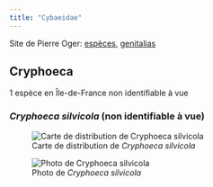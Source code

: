 ```yaml
---
title: "Cybaeidae"
---
```


Site de Pierre Oger: [espèces](https://arachno.piwigo.com/index?/category/817-cybaeidae), [genitalias](https://arachno.piwigo.com/index?/tags/1476-_cybaeidae)



## Cryphoeca

1 espèce en Île-de-France non identifiable à vue



### *Cryphoeca silvicola* (non identifiable à vue)

![Carte de distribution de *Cryphoeca silvicola*](https://asfra.fr/Site/User_pages/Atlas/LR_ASFRA_Cybaeidae_Cryphoeca%20silvicola_2022-03-10.jpeg)

![Photo de *Cryphoeca silvicola*](chemin/vers/photo.jpg)



